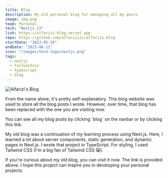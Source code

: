 ```yaml
---
title: Blog
description: My old personal blog for managing all my posts
image: img.png
team: Personal
tech: "Nextjs 13"
link: https://alfarizi-blog.vercel.app
repo: https://github.com/alfariiizi/alfarizi-blog
startDate: "2023-05-20"
endDate: "2023-06-11"
icon: "/images/tech-logo/nextjs.png"
tags:
  - nextjs
  - tailwindcss
  - typescript
  - blog
---
```


<Image
  src="img.png"
  alt="Alfarizi's Blog"
  full
  caption="Alfarizi's Blog"
/>

From the name alone, it's pretty self-explanatory. This blog website was used to store all the blog posts I wrote. However, over time, that blog has been replaced with the one you are visiting now.

<Callout>
  You can see all my blog posts by clicking `blog` on the navbar or by clicking <Link href="/blog">this link</Link>.
</Callout>

My old blog was a continuation of my learning process using Next.js. Here, I learned a lot about server components, static generation, and dynamic pages in Next.js. I wrote that project in TypeScript. For styling, I used Tailwind CSS (I'm a big fan of Tailwind CSS 😸).

If you're curious about my old blog, you can visit it now. The link is provided above. I hope this project can inspire you in developing your personal projects.
